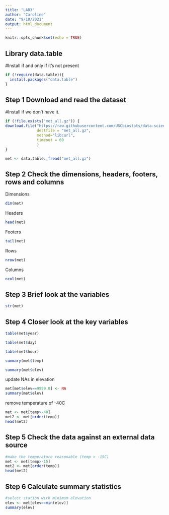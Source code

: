 ```yaml
---
title: "LAB3"
author: "Caroline"
date: "9/10/2021"
output: html_document
---
```


```r
knitr::opts_chunk$set(echo = TRUE)
```

## Library data.table
#Install if and only if it's not present
```r
if (!require(data.table)){
  install.packages("data.table")
}
```

## Step 1 Download and read the dataset
#Install if we don't have it.
```r
if (!file.exists("met_all.gz")) {
download.file("https://raw.githubusercontent.com/USCbiostats/data-science-data/master/02_met/met_all.gz",
              destfile = "met_all.gz", 
              method="libcurl", 
              timeout = 60
              )
}

met <- data.table::fread("met_all.gz")
```

## Step 2 Check the dimensions, headers, footers, rows and columns 
Dimensions
```r
dim(met)
```
Headers
```r
head(met)
```
Footers
```r
tail(met)
```
Rows
```r
nrow(met)
```
Columns
```r
ncol(met)
```

## Step 3 Brief look at the variables
```r
str(met)
```

## Step 4 Closer look at the key variables

```r
table(met$year)

table(met$day)

table(met$hour)

summary(met$temp)

summary(met$elev)
```

update NAs in elevation
```r
met[met$elev==9999.0] <- NA
summary(met$elev)
```

remove temperature of -40C
```r
met <- met[temp>-40]
met2 <- met[order(temp)]
head(met2)
```

## Step 5 Check the data against an external data source
```r
#make the temperature reasonable (temp > -15C)
met <- met[temp>-15]
met2 <- met[order(temp)]
head(met2)
```

## Step 6 Calculate summary statistics
```r
#select station with minimum elevation
elev <- met[elev==min(elev)]
summary(elev)
```


